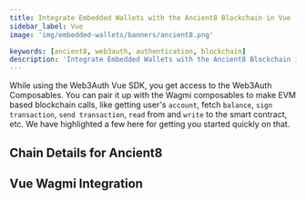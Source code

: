 ```yaml
---
title: Integrate Embedded Wallets with the Ancient8 Blockchain in Vue
sidebar_label: Vue
image: 'img/embedded-wallets/banners/ancient8.png'

keywords: [ancient8, web3auth, authentication, blockchain]
description: 'Integrate Embedded Wallets with the Ancient8 Blockchain in Vue | Embedded Wallets'
---
```



While using the Web3Auth Vue SDK, you get access to the Web3Auth Composables. You can pair it up with the Wagmi composables to make EVM based blockchain calls, like getting user's `account`, fetch `balance`, `sign transaction`, `send transaction`, `read` from and `write` to the smart contract, etc. We have highlighted a few here for getting you started quickly on that.

## Chain Details for Ancient8

<ChainDetailsAncient8 />

## Vue Wagmi Integration

<VueWagmiIntegration />
